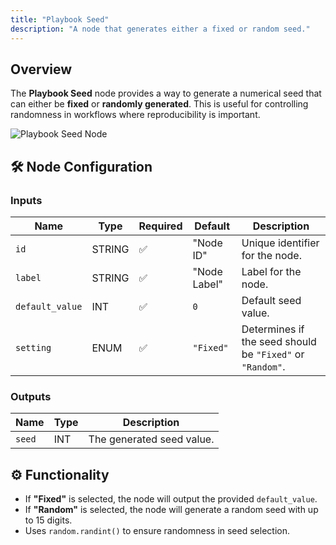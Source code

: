 ```yaml
---
title: "Playbook Seed"
description: "A node that generates either a fixed or random seed."
---
```


## Overview

The **Playbook Seed** node provides a way to generate a numerical seed that can either be **fixed** or **randomly generated**. This is useful for controlling randomness in workflows where reproducibility is important.

![](../../images/ComfyUI/playbook_seed.png "Playbook Seed Node")

## 🛠️ Node Configuration

### **Inputs**
| Name            | Type    | Required | Default        | Description                          |
|----------------|--------|----------|----------------|--------------------------------------|
| `id`          | STRING | ✅        | "Node ID"      | Unique identifier for the node. |
| `label`       | STRING | ✅        | "Node Label"   | Label for the node. |
| `default_value` | INT    | ✅        | `0`            | Default seed value. |
| `setting`     | ENUM   | ✅        | `"Fixed"`      | Determines if the seed should be `"Fixed"` or `"Random"`. |

### **Outputs**
| Name     | Type  | Description                        |
|----------|------|------------------------------------|
| `seed` | INT  | The generated seed value. |

## ⚙️ Functionality

- If **"Fixed"** is selected, the node will output the provided `default_value`.
- If **"Random"** is selected, the node will generate a random seed with up to 15 digits.
- Uses `random.randint()` to ensure randomness in seed selection.
